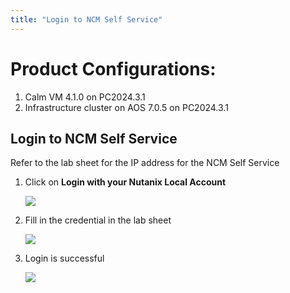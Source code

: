 ```yaml
---
title: "Login to NCM Self Service"
---
```


# Product Configurations:

1.  Calm VM 4.1.0 on PC2024.3.1
2.  Infrastructure cluster on AOS 7.0.5 on PC2024.3.1

## Login to NCM Self Service

Refer to the lab sheet for the IP address for the NCM Self Service

1. Click on **Login with your Nutanix Local Account**

    ![](images/Login-1.png)

2.  Fill in the credential in the lab sheet

    ![](images/Login-2.png)

3.  Login is successful

    ![](images/Login-3.png)

